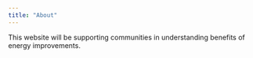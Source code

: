 ```yaml
---
title: "About"
---
```


This website will be supporting communities in understanding benefits of energy improvements.
